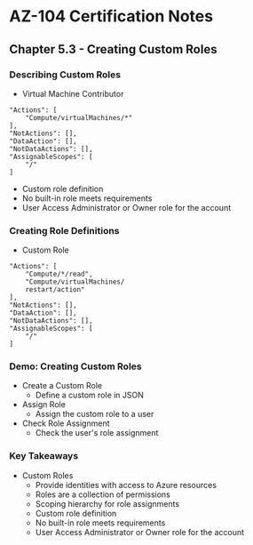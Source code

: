 # AZ-104 Certification Notes
## Chapter 5.3 - Creating Custom Roles

### Describing Custom Roles
* Virtual Machine Contributor
```
"Actions": [
	"Compute/virtualMachines/*"
],
"NotActions": [],
"DataAction": [],
"NotDataActions": [],
"AssignableScopes": [
	"/"
]
```
* Custom role definition
* No built-in role meets requirements
* User Access Administrator or Owner role for the account

### Creating Role Definitions
* Custom Role
```
"Actions": [
	"Compute/*/read",
	"Compute/virtualMachines/
	restart/action"
],
"NotActions": [],
"DataAction": [],
"NotDataActions": [],
"AssignableScopes": [
	"/"
]
```

### Demo: Creating Custom Roles
* Create a Custom Role
	* Define a custom role in JSON
* Assign Role
	* Assign the custom role to a user
* Check Role Assignment
	* Check the user's role assignment

### Key Takeaways
* Custom Roles
	* Provide identities with access to Azure resources
	* Roles are a collection of permissions
	* Scoping hierarchy for role assignments
	* Custom role definition
	* No built-in role meets requirements
	* User Access Administrator or Owner role for the account